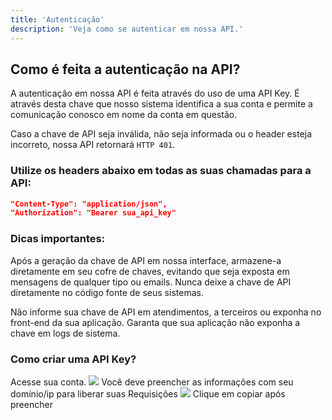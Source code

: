 ```yaml
---
title: 'Autenticação'
description: 'Veja como se autenticar em nossa API.'
---
```


## Como é feita a autenticação na API?

A autenticação em nossa API é feita através do uso de uma API Key. É através desta chave que nosso sistema identifica a sua conta e permite a comunicação conosco em nome da conta em questão.

Caso a chave de API seja inválida, não seja informada ou o header esteja incorreto, nossa API retornará `HTTP 401`.

### Utilize os headers abaixo em todas as suas chamadas para a API:
```json
"Content-Type": "application/json",
"Authorization": "Bearer sua_api_key"
```

### Dicas importantes:
<Warning>Após a geração da chave de API em nossa interface, armazene-a diretamente em seu cofre de chaves, evitando que seja exposta em mensagens de qualquer tipo ou emails. Nunca deixe a chave de API diretamente no código fonte de seus sistemas.</Warning>

<Warning>Não informe sua chave de API em atendimentos, a terceiros ou exponha no front-end da sua aplicação. Garanta que sua aplicação não exponha a chave em logs de sistema.</Warning>

### Como criar uma API Key?
<Steps>
  <Step title="Você precisará ter uma conta">
    Acesse sua conta.
  </Step>
  <Step title="Toque em Criar Api Key ">
    <img
  src="https://i.ibb.co/Tk82L2W/image.png"
    />

  </Step>
  <Step title="Clique em copiar">
    Você deve preencher as informações com seu domínio/ip para liberar suas Requisições 
      <img
  src="https://i.ibb.co/PTQ2BRW/image.png"
    />
    Clique em copiar após preencher
  </Step>
</Steps>







 
